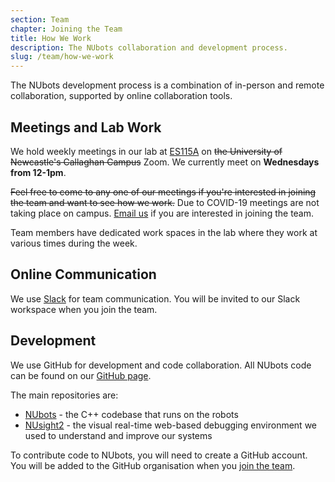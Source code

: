 ```yaml
---
section: Team
chapter: Joining the Team
title: How We Work
description: The NUbots collaboration and development process.
slug: /team/how-we-work
---
```


The NUbots development process is a combination of in-person and remote collaboration, supported by online collaboration tools.

## Meetings and Lab Work

We hold weekly meetings in our lab at [ES115A](https://studentvip.com.au/newcastle/newcastle/maps/99668) on ~~the University of Newcastle's Callaghan Campus~~ Zoom. We currently meet on **Wednesdays from 12-1pm**.

~~Feel free to come to any one of our meetings if you're interested in joining the team and want to see how we work.~~ Due to COVID-19 meetings are not taking place on campus. [Email us](mailto:NUbots@newcastle.edu.au) if you are interested in joining the team.

Team members have dedicated work spaces in the lab where they work at various times during the week.

## Online Communication

We use [Slack](https://slack.com/intl/en-au/) for team communication. You will be invited to our Slack workspace when you join the team.

## Development

We use GitHub for development and code collaboration. All NUbots code can be found on our [GitHub page](https://github.com/NUbots/).

The main repositories are:

- [NUbots](https://github.com/NUbots/NUbots) - the C++ codebase that runs on the robots
- [NUsight2](https://github.com/NUbots/NUsight2) - the visual real-time web-based debugging environment we used to understand and improve our systems

To contribute code to NUbots, you will need to create a GitHub account. You will be added to the GitHub organisation when you [join the team](/team/how-to-join).
